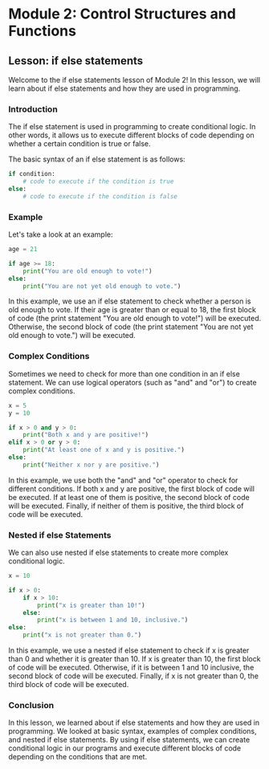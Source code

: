 # Module 2: Control Structures and Functions

## Lesson: if else statements

Welcome to the if else statements lesson of Module 2! In this lesson, we will learn about if else statements and how they are used in programming.

### Introduction

The if else statement is used in programming to create conditional logic. In other words, it allows us to execute different blocks of code depending on whether a certain condition is true or false.

The basic syntax of an if else statement is as follows:

```python
if condition:
    # code to execute if the condition is true
else:
    # code to execute if the condition is false
```

### Example

Let's take a look at an example:

```python
age = 21

if age >= 18:
    print("You are old enough to vote!")
else:
    print("You are not yet old enough to vote.")
```

In this example, we use an if else statement to check whether a person is old enough to vote. If their age is greater than or equal to 18, the first block of code (the print statement "You are old enough to vote!") will be executed. Otherwise, the second block of code (the print statement "You are not yet old enough to vote.") will be executed.

### Complex Conditions

Sometimes we need to check for more than one condition in an if else statement. We can use logical operators (such as "and" and "or") to create complex conditions.

```python
x = 5
y = 10

if x > 0 and y > 0:
    print("Both x and y are positive!")
elif x > 0 or y > 0:
    print("At least one of x and y is positive.")
else:
    print("Neither x nor y are positive.")
```

In this example, we use both the "and" and "or" operator to check for different conditions. If both x and y are positive, the first block of code will be executed. If at least one of them is positive, the second block of code will be executed. Finally, if neither of them is positive, the third block of code will be executed.

### Nested if else Statements

We can also use nested if else statements to create more complex conditional logic.

```python
x = 10

if x > 0:
    if x > 10:
        print("x is greater than 10!")
    else:
        print("x is between 1 and 10, inclusive.")
else:
    print("x is not greater than 0.")
```

In this example, we use a nested if else statement to check if x is greater than 0 and whether it is greater than 10. If x is greater than 10, the first block of code will be executed. Otherwise, if it is between 1 and 10 inclusive, the second block of code will be executed. Finally, if x is not greater than 0, the third block of code will be executed.

### Conclusion

In this lesson, we learned about if else statements and how they are used in programming. We looked at basic syntax, examples of complex conditions, and nested if else statements. By using if else statements, we can create conditional logic in our programs and execute different blocks of code depending on the conditions that are met.